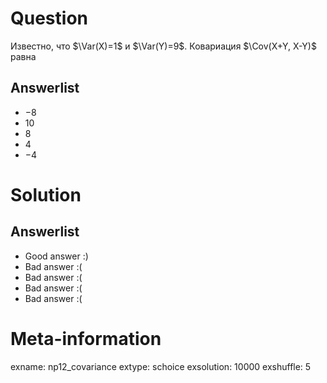 Question
========

Известно, что $\Var(X)=1$ и $\Var(Y)=9$. Ковариация $\Cov(X+Y, X-Y)$ равна

Answerlist
----------
*  $-8$
*  $10$ 
*  $8$ 
*  $4$ 
*  $-4$ 

Solution
========

Answerlist
----------
*  Good answer :)
*  Bad answer :(
*  Bad answer :(
*  Bad answer :(
*  Bad answer :(

Meta-information
================
exname: np12_covariance
extype: schoice
exsolution: 10000
exshuffle: 5
